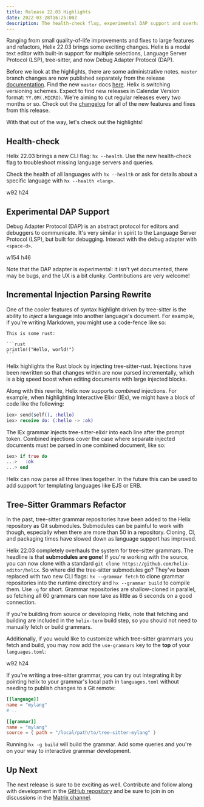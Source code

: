 ```yaml
---
title: Release 22.03 Highlights
date: 2022-03-28T16:25:00Z
description: The health-check flag, experimental DAP support and overhauled tree-sitter grammar system.
---
```



Ranging from small quality-of-life improvements and fixes to large features
and refactors, Helix 22.03 brings some exciting changes. Helix is a modal
text editor with built-in support for multiple selections, Language
Server Protocol (LSP), tree-sitter, and now Debug Adapter Protocol (DAP).

Before we look at the highlights, there are some administrative notes.
`master` branch changes are now published separately from the release
[documentation][docs]. Find the new `master` docs [here][master-docs].
Helix is switching versioning schemes. Expect to find new releases in
Calendar Version format: `YY.0M(.MICRO)`. We're aiming to cut regular
releases every two months or so. Check out the [changelog][changelog]
for all of the new features and fixes from this release.

With that out of the way, let's check out the highlights!

## Health-check

Helix 22.03 brings a new CLI flag: `hx --health`. Use the new health-check
flag to troubleshoot missing language servers and queries.

Check the health of all languages with `hx --health` or ask for details
about a specific language with `hx --health <lang>`.

w92 h24
<Asciinema src="/blog/health-check.cast" />

## Experimental DAP Support

Debug Adapter Protocol (DAP) is an abstract protocol for editors and debuggers
to communicate. It's very similar in spirit to the Language Server Protocol
(LSP), but built for debugging. Interact with the debug adapter with
`<space-d>`.

w154 h46
<Asciinema src="/blog/dap.cast" />

Note that the DAP adapter is experimental: it isn't yet documented, there may
be bugs, and the UX is a bit clunky. Contributions are very welcome!

## Incremental Injection Parsing Rewrite

One of the cooler features of syntax highlight driven by tree-sitter is the
ability to _inject_ a language into another language's document. For example,
if you're writing Markdown, you might use a code-fence like so:

    This is some rust:

    ```rust
    println!("Hello, world!")
    ```

Helix highlights the Rust block by injecting tree-sitter-rust. Injections
have been rewritten so that changes within are now parsed incrementally, which
is a big speed boost when editing documents with large injected blocks.

Along with this rewrite, Helix now supports _combined_ injections. For example,
when highlighting Interactive Elixir (IEx), we might have a block of code like
the following:

```elixir
iex> send(self(), :hello)
iex> receive do: (:hello -> :ok)
```

The IEx grammar injects tree-sitter-elixir into each line after the prompt
token. Combined injections cover the case where separate injected documents
must be parsed in one combined document, like so:

```elixir
iex> if true do
...>   :ok
...> end
```

Helix can now parse all three lines together. In the future this can be used
to add support for templating languages like EJS or ERB.

## Tree-Sitter Grammars Refactor

In the past, tree-sitter grammar repositories have been added to the Helix
repository as Git submodules. Submodules can be painful to work with though,
especially when there are more than 50 in a repository. Cloning, CI, and
packaging times have slowed down as language support has improved.

Helix 22.03 completely overhauls the system for tree-sitter grammars. The headline
is that **submodules are gone**! If you're working with the source, you can
now clone with a standard `git clone https://github.com/helix-editor/helix`.
So where did the tree-sitter submodules go? They've been replaced with two
new CLI flags: `hx --grammar fetch` to clone grammar repositories into the
runtime directory and `hx --grammar build` to compile them. Use `-g` for
short. Grammar repositories are shallow-cloned in parallel, so fetching all
60 grammars can now take as little as 6 seconds on a good connection.

If you're building from source or developing Helix, note that fetching and
building are included in the `helix-term` build step, so you should not
need to manually fetch or build grammars.

Additionally, if you would like to customize which tree-sitter grammars
you fetch and build, you may now add the `use-grammars` key to the **top** of
your `languages.toml`:

w92 h24
<Asciinema src="/blog/use-grammars.cast" />

If you're writing a tree-sitter grammar, you can try out integrating it
by pointing helix to your grammar's local path in `languages.toml` without
needing to publish changes to a Git remote:

```toml
[[language]]
name = "mylang"
# ..

[[grammar]]
name = "mylang"
source = { path = "/local/path/to/tree-sitter-mylang" }
```

Running `hx -g build` will build the grammar. Add some queries and you're
on your way to interactive grammar development.

## Up Next

The next release is sure to be exciting as well. Contribute and follow
along with development in the [GitHub repository][helix-git] and be sure to
join in on discussions in the [Matrix channel][matrix].

[changelog]: https://github.com/helix-editor/helix/blob/master/CHANGELOG.md#2203-2022-03-28
[docs]: https://docs.helix-editor.com/
[master-docs]: https://docs.helix-editor.com/master/
[helix-git]: https://github.com/helix-editor/helix/
[matrix]: https://matrix.to/#/#helix-community:matrix.org
